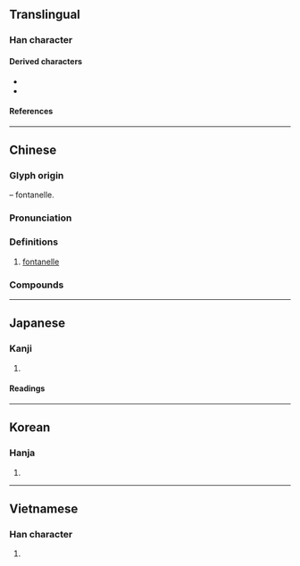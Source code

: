 {{character info}}
==Translingual==

===Han character===
{{Han char|rn=31|rad=囗|as=03|sn=6|four=26000|canj=HWK|ids=⿱丿龱}}

====Derived characters====
* {{l|mul|[[𠈈]], [[𠱖]], [[𡜧]], [[𡶯]], [[𢫥]], [[𣳦]], [[㭡]], [[𰡹]], [[硇]], [[𥿳]], [[䛜]], [[𧳄]], [[𣬈]], [[䪿]], [[𦤟]], [[𠒆]], [[𢆿]], [[𢍄]], [[𠂺]], [[恖]], [[𣬉]], [[𠃼]], [[𢇆]], [[𡿺]]}}
* {{l|mul|[[𢡔]], [[𦦉]], [[𡢗]], [[𢍱]], [[𪾙]], [[𥝈]], [[𤐫]], [[䢉]], [[𤬟]], [[𤬢]], [[𨑋]], [[𢍹]], [[㒨]], [[𤅌]], [[𤦑]], [[𧏩]], [[𧮏]], [[𨩬]], [[𨯥]], [[𩔅]], [[𨟋]]}}

====References====
{{Han ref|kx=0216.270|dkj=04691|dj=0444.010|hdz=10713.030|uh=56DF|ud=22239|bh=C9C7|bd=51655}}

----

==Chinese==
{{zh-forms|alt=𠙷-ancient,䪿,顖,𦞤}}

===Glyph origin===
{{Han etym}}
{{liushu|p}} – fontanelle.

===Pronunciation===
{{zh-pron
|m=xìn
|c=seon3,seon3-2
|md=séng
|mn=sìn
|w=2xin
|mc=y
|oc=y
|cat=n
}}

===Definitions===
{{zh-hanzi}}

# {{lb|zh|anatomy}} [[fontanelle]]

===Compounds===
{{zh-der|囟門|頭囟|頫囟|囟腦門}}

----

==Japanese==

===Kanji===
{{ja-kanji|grade=|rs=囗03}}

# {{rfdef|ja|sort=囗03}}

====Readings====
{{ja-readings|on=しん, し|kun=ひよめき}}

----

==Korean==

===Hanja===
{{ko-hanja|hangeul=신|rv=sin|mr=sin|y=sin}}

# {{rfdef|ko|sort=囗03}}

----

==Vietnamese==

===Han character===
{{vi-readings|reading=tín|rs=囗03}}

# {{rfdef|vi|sort=囗03}}